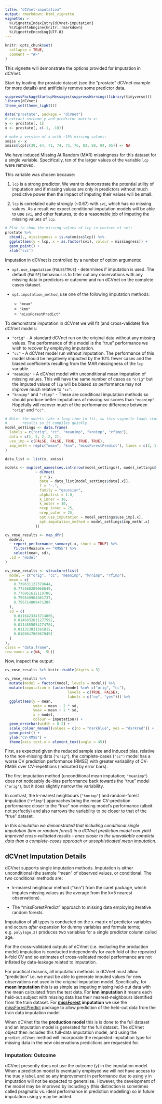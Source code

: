 ```yaml
---
title: "dCVnet-imputation"
output: rmarkdown::html_vignette
vignette: >
  %\VignetteIndexEntry{dCVnet-imputation}
  %\VignetteEngine{knitr::rmarkdown}
  %\VignetteEncoding{UTF-8}
---
```


```r
knitr::opts_chunk$set(
  collapse = TRUE,
  comment = "#>"
)
```

This vignette will demonstrate the options provided for imputation in dCVnet.

Start by loading the prostate dataset (see the "prostate" dCVnet example for more details) and artificially remove some predictor data.

```r
suppressPackageStartupMessages(suppressWarnings(library(tidyverse)))
library(dCVnet)
theme_set(theme_light())

data("prostate", package = "dCVnet")
# extract outcome y and predictor matrix x:
y <- prostate[, 1]
x <- prostate[, c(-1, -10)]

# make a version of x with ~10% missing values:
xmiss <- x
xmiss$lcp[c(39, 64, 71, 74, 75, 76, 83, 88, 94, 95)] <- NA

```

We have induced Missing At Random (MAR) missingness for this dataset for a single variable. Specifically, ten of the larger values of the variable `lcp` were removed.

This variable was chosen because:

1)  `lcp` is a strong predictor. We want to demonstrate the potential utility of imputation and if missing values are only in predictors without much predictive power then the impact of imputing their values will be small.

2)  `lcp` is correlated quite strongly (\~0.67) with `svi`, which has no missing values. As a result we expect conditional imputation models will be able to use `svi`, and other features, to do a reasonable job of imputing the missing values of `lcp`.

```r
# Plot to show the missing values of lcp in context of svi:
prostate %>%
  cbind(., missingness = is.na(xmiss$lcp)) %>%
  ggplot(aes(y = lcp, x = as.factor(svi), colour = missingness)) +
  geom_point() +
  xlab("svi")

```

Imputation in dCVnet is controlled by a number of option arguments:

-   `opt.use_imputation` (`FALSE`/`TRUE`) - determines if imputation is used. The default (`FALSE`) behaviour is to filter out any observations with any missing data in predictors or outcome and run dCVnet on the complete cases dataset.

-   `opt.imputation_method`, use one of the following imputation methods:

    -   `"mean"`
    -   `"knn"`
    -   `"missForestPredict"`

To demonstrate imputation in dCVnet we will fit (and cross-validate) five dCVnet models:

-   `"orig"` - A standard dCVnet run on the original data without any missing values. The performance of this model is the "true" performance we wish to recover by employing imputation.
-   `"cc"` - A dCVnet model run without imputation. The performance of this model should be negatively impacted by the 10% fewer cases and the biased coefficients resulting from the MAR missingness of the `lcp` variable.
-   `"meanimp"` - A dCVnet model with unconditional mean imputation of missing values. This will have the same number of cases as `"orig"` but the imputed values of `lcp` will be biased so performance may not improve much relative to `"cc"`.
-   `"knnimp"` and `"rfimp"` - These are conditional imputation methods so should produce better imputations of missing svi scores than `"meanimp"`. Hopefully will recover much of the performance difference between `"orig"` and `"cc"`.

```r
# Note: the models take a long time to fit, so this vignette loads stored
#       results so it compiles quickly.
model_settings <- data.frame(
  labels = c("orig", "cc", "meanimp", "knnimp", "rfimp"),
  data = c(1, 2, 2, 2, 2),
  use_imp = c(FALSE, FALSE, TRUE, TRUE, TRUE),
  imp_meth = rep(c("mean", "knn", "missForestPredict"), times = c(3, 1, 1))
)

data_list <- list(x, xmiss)

models <- map(set_names(seq.int(nrow(model_settings)), model_settings$labels),
              ~ dCVnet(
                y = y,
                data = data_list[model_settings$data[.x]],
                f = "~.",
                family = "gaussian",
                alphalist = 1.0,
                k_inner = 10,
                k_outer = 10,
                nrep_inner = 25,
                nrep_outer = 25,
                opt.use_imputation = model_settings$use_imp[.x],
                opt.imputation_method = model_settings$imp_meth[.x]
              ))

cv_rmse_results <- map_dfr(
  models,
  ~ report_performance_summary(.x, short = TRUE) %>%
    filter(Measure == "RMSE") %>%
    select(mean, sd),
  .id = "model"
)

```

```r


cv_rmse_results <- structure(list(
  model = c("orig", "cc", "meanimp", "knnimp", "rfimp"),
  mean = c(
    0.739631127378644,
    0.773580289068649,
    0.776861612118786,
    0.759540904081737,
    0.756714809471389
  ),
  sd = c(
    0.0116423343714006,
    0.0146832811277592,
    0.0114885054274784,
    0.011323831581812,
    0.0109847869670491
  )
),
class = "data.frame",
row.names = c(NA, -5L))

```

Now, inspect the output:

```r
cv_rmse_results %>% knitr::kable(digits = 3)

cv_rmse_results %>%
  mutate(model = factor(model, levels = model)) %>%
  mutate(imputation = factor(model %in% c("orig", "cc"),
                             levels = c(TRUE, FALSE),
                             labels = c("no", "yes"))) %>%
  ggplot(aes(y = mean,
             ymin = mean - 2 * sd,
             ymax = mean + 2 * sd,
             x = model,
             colour = imputation)) +
  geom_errorbar(width = 0.2) +
  scale_colour_manual(values = c(no = "darkblue", yes = "darkred")) +
  geom_point() +
  ylab("CV-RMSE") +
  theme(axis.text.x = element_text(angle = 45))
```

First, as expected given the reduced sample size and induced bias, relative to the non-missing data (`"orig"`), the complete-cases (`"cc")` model has a worse CV prediction performance (RMSE) with greater variability of CV-RMSE over CV-repetitions (indicated by error bars).

The first imputation method (unconditional mean imputation; `"meanimp"`) does not noticeably de-bias performance back towards the "true" model (`"orig"`), but it does slightly narrow the variability.

In contrast, the k-nearest neighbours (`"knnimp"`) and random-forest imputation (`"rfimp"`) approaches bring the mean CV-prediction performance closer to the "true" non-missing model's performance (albeit not perfectly) and also narrows the variability to be closer to that of the "true" dataset.

*In this simulation we demonstrated that including conditional single imputation (knn or random forest) in a dCVnet prediction model can yield improved cross-validated results - ones closer to the unavailable complete data than a complete-cases approach or unsophisticated mean imputation.*

## dCVnet Imputation Details

dCVnet supports single imputation methods. Imputation is either unconditional (the sample "mean" of observed values, or conditional. The two conditional methods are:

-   k-nearest neighbour method ("knn") from the caret package, which imputes missing values as the average from the k=5 nearest observations).

-   The "missForestPredict" approach to missing data employing iterative random forests.

Imputation of all types is conducted on the x-matrix of predictor variables and occurs *after* expansion for dummy variables and formula terms; e.g. `poly(age,2)` produces two variables for a single predictor column called age.

For the cross-validated outputs of dCVnet (i.e. excluding the production model) imputation is conducted independently for each fold of the repeated k-fold CV and so estimates of cross-validated model performance are not inflated by data-leakage related to imputation.

For practical reasons, all imputation methods in dCVnet must allow "prediction" i.e. we must be able to generate imputed values for new observations not used in the original imputation model. Specifically, for **mean imputation** this is as simple as imputing missing held-out data with the mean calculated from the test data. For **knn imputation** it means each held-out subject with missing data has their nearest-neighbours identified from the train dataset. For [**missForest**](https://github.com/stekhoven/missForest) **imputation** we use the [missForestPredict](https://github.com/sibipx/missForestPredict) package to allow prediction of the held-out data from the train data imputation model.

When dCVnet fits the **production model** this is is done to the full dataset and an imputation model is generated for the full dataset. The dCVnet object then includes this full-data imputation model, and using the `predict.dCVnet` method will incorporate the requested imputation type for missing data in the new observations predictions are requested for.

### Imputation: Outcome

dCVnet presently does not use the outcome (`y`) in the imputation model. When a prediction model is eventually employed we will not have access to the true y label, and so any improvement in performance due to using y in imputation will not be expected to generalise. However, the development of the model may be improved by including y (this distinction is sometimes called pragmatic vs. ideal performance in prediction modelling) so in future imputation using y may be added.
